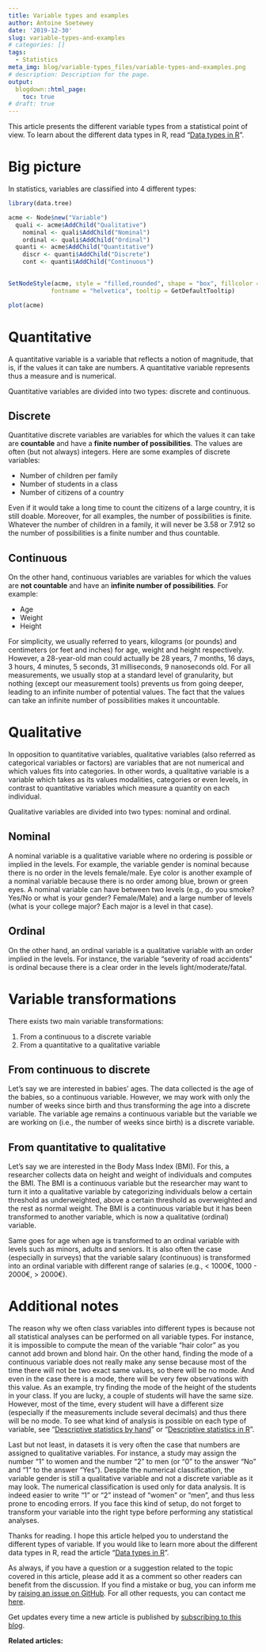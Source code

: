 ```yaml
---
title: Variable types and examples
author: Antoine Soetewey
date: '2019-12-30'
slug: variable-types-and-examples
# categories: []
tags:
  - Statistics
meta_img: blog/variable-types_files/variable-types-and-examples.png
# description: Description for the page.
output:
  blogdown::html_page:
    toc: true
# draft: true
---
```


This article presents the different variable types from a statistical point of view. To learn about the different data types in R, read "[Data types in R](/blog/data-types-in-r/)".

# Big picture

In statistics, variables are classified into 4 different types:

```r
library(data.tree)

acme <- Node$new("Variable")
  quali <- acme$AddChild("Qualitative")
    nominal <- quali$AddChild("Nominal")
    ordinal <- quali$AddChild("Ordinal")
  quanti <- acme$AddChild("Quantitative")
    discr <- quanti$AddChild("Discrete")
    cont <- quanti$AddChild("Continuous")
    

SetNodeStyle(acme, style = "filled,rounded", shape = "box", fillcolor = "LightGray", 
            fontname = "helvetica", tooltip = GetDefaultTooltip)

plot(acme)
```

# Quantitative

A quantitative variable is a variable that reflects a notion of magnitude, that is, if the values it can take are numbers. A quantitative variable represents thus a measure and is numerical.

Quantitative variables are divided into two types: discrete and continuous.

## Discrete

Quantitative discrete variables are variables for which the values it can take are **countable** and have a **finite number of possibilities**. The values are often (but not always) integers. Here are some examples of discrete variables:

* Number of children per family
* Number of students in a class
* Number of citizens of a country

Even if it would take a long time to count the citizens of a large country, it is still doable. Moreover, for all examples, the number of possibilities is finite. Whatever the number of children in a family, it will never be 3.58 or 7.912 so the number of possibilities is a finite number and thus countable.

## Continuous

On the other hand, continuous variables are variables for which the values are **not countable** and have an **infinite number of possibilities**. For example:

* Age
* Weight
* Height

For simplicity, we usually referred to years, kilograms (or pounds) and centimeters (or feet and inches) for age, weight and height respectively. However, a 28-year-old man could actually be 28 years, 7 months, 16 days, 3 hours, 4 minutes, 5 seconds, 31 milliseconds, 9 nanoseconds old. For all measurements, we usually stop at a standard level of granularity, but nothing (except our measurement tools) prevents us from going deeper, leading to an infinite number of potential values. The fact that the values can take an infinite number of possibilities makes it uncountable.

# Qualitative

In opposition to quantitative variables, qualitative variables (also referred as categorical variables or factors) are variables that are not numerical and which values fits into categories. In other words, a qualitative variable is a variable which takes as its values modalities, categories or even levels, in contrast to quantitative variables which measure a quantity on each individual.

Qualitative variables are divided into two types: nominal and ordinal.

## Nominal

A nominal variable is a qualitative variable where no ordering is possible or implied in the levels. For example, the variable gender is nominal because there is no order in the levels female/male. Eye color is another example of a nominal variable because there is no order among blue, brown or green eyes. A nominal variable can have between two levels (e.g., do you smoke? Yes/No or what is your gender? Female/Male) and a large number of levels (what is your college major? Each major is a level in that case).

## Ordinal

On the other hand, an ordinal variable is a qualitative variable with an order implied in the levels. For instance, the variable "severity of road accidents" is ordinal because there is a clear order in the levels light/moderate/fatal.

# Variable transformations

There exists two main variable transformations:

1. From a continuous to a discrete variable
1. From a quantitative to a qualitative variable

## From continuous to discrete

Let's say we are interested in babies' ages. The data collected is the age of the babies, so a continuous variable. However, we may work with only the number of weeks since birth and thus transforming the age into a discrete variable. The variable age remains a continuous variable but the variable we are working on (i.e., the number of weeks since birth) is a discrete variable.

## From quantitative to qualitative

Let's say we are interested in the Body Mass Index (BMI). For this, a researcher collects data on height and weight of individuals and computes the BMI. The BMI is a continuous variable but the researcher may want to turn it into a qualitative variable by categorizing individuals below a certain threshold as underweighted, above a certain threshold as overweighted and the rest as normal weight. The BMI is a continuous variable but it has been transformed to another variable, which is now a qualitative (ordinal) variable.

Same goes for age when age is transformed to an ordinal variable with levels such as minors, adults and seniors. It is also often the case (especially in surveys) that the variable salary (continuous) is transformed into an ordinal variable with different range of salaries (e.g., < 1000€, 1000 - 2000€, > 2000€).

# Additional notes

The reason why we often class variables into different types is because not all statistical analyses can be performed on all variable types. For instance, it is impossible to compute the mean of the variable "hair color" as you cannot add brown and blond hair. On the other hand, finding the mode of a continuous variable does not really make any sense because most of the time there will not be two exact same values, so there will be no mode. And even in the case there is a mode, there will be very few observations with this value. As an example, try finding the mode of the height of the students in your class. If you are lucky, a couple of students will have the same size. However, most of the time, every student will have a different size (especially if the measurements include several decimals) and thus there will be no mode. To see what kind of analysis is possible on each type of variable, see "[Descriptive statistics by hand](/blog/descriptive-statistics-by-hand/)" or "[Descriptive statistics in R](/blog/descriptive-statistics-in-r/)".

Last but not least, in datasets it is very often the case that numbers are assigned to qualitative variables. For instance, a study may assign the number "1" to women and the number "2" to men (or "0" to the answer "No" and "1" to the answer "Yes"). Despite the numerical classification, the variable gender is still a qualitative variable and not a discrete variable as it may look. The numerical classification is used only for data analysis. It is indeed easier to write "1" or "2" instead of "women" or "men", and thus less prone to encoding errors. If you face this kind of setup, do not forget to transform your variable into the right type before performing any statistical analyses.

Thanks for reading. I hope this article helped you to understand the different types of variable. If you would like to learn more about the different data types in R, read the article "[Data types in R](/blog/data-types-in-r/)".

As always, if you have a question or a suggestion related to the topic covered in this article, please add it as a comment so other readers can benefit from the discussion. If you find a mistake or bug, you can inform me by <a href="https://github.com/AntoineSoetewey/statsandr/issues" target="_blank" rel="noopener">raising an issue on GitHub</a>. For all other requests, you can contact me [here](/contact/).

Get updates every time a new article is published by [subscribing to this blog](/subscribe/).

**Related articles:**

<script src="//rss.bloople.net/?url=https%3A%2F%2Fwww.statsandr.com%2Ftags%2Fstatistics%2Findex.xml&detail=-1&limit=5&showtitle=false&type=js"></script>
